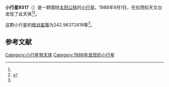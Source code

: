 {{Infobox planet
| bgcolour = #FFFFC0
| name = 9317
| symbol = 
| image = 
| caption = 
| discovery = yes
| discovery_ref = 
| discoverer = {{link-en|亨利·德波鸿诺|Henri Debehogne}}
| discovery_site = [[拉西拉天文台|拉西拉天文台]] 
| discovered = 1988年9月1日
| designations = yes
| mp_name = 
| named_after = 
| alt_names = 1988 RO4/ 1993 PZ3
| mp_category = [[主带小行星|主带小行星]]
| orbit_ref = <ref name="a">[http://ssd.jpl.nasa.gov/sbdb.cgi?sstr=9317 9317] {{Wayback|url=http://ssd.jpl.nasa.gov/sbdb.cgi?sstr=9317 |date=20210810100732 }}，小行星數據庫瀏覽器（JPL Small-Body Database Browser）－[[美国国家航空航天局|美国国家航空航天局]]喷气推进实验室</ref>
| epoch = 2456400.5 (2013年4月18日更新)
| aphelion = {{convert|3.350493586189908|AU|km|3|abbr=on|lk=out}}
| perihelion = {{convert|2.652955431306086|AU|km|3|abbr=on}}
| semimajor = {{convert|3.001724508747997|AU|km|3|abbr=on}}
| eccentricity = 0.116189569
| period = 1899.567251 [[日|日]]<br />5.2[[儒略年|儒略年]]
| avg_speed = 
| inclination = 11.08239239499149
| asc_node = 161.7464489363433
| mean_anomaly = 
| arg_peri = 242.96372419
| satellites = 
| physical_characteristics = yes
| dimensions = 
| mass = 
| density = 
| surface_grav = 
| escape_velocity = 
| sidereal_day = 
| axial_tilt = 
| pole_ecliptic_lat = 
| pole_ecliptic_lon = 
| albedo = 
| temperatures= 
| temp_name1 = 
| mean_temp_1 = 
| max_temp_1 = 
| temp_name2 = 
| max_temp_2 = 
| spectral_type = 
| abs_magnitude = 242.96372419
}}

'''小行星9317'''（{{lang-en|9317}}）是一颗围绕[[太阳|太阳]][[公转|公转]]的[[小行星|小行星]]。1988年9月1日，{{link-en|亨利·德波鸿诺|Henri Debehogne}}在拉西拉天文台发现了此天体<ref name="a" /><ref>{{cite news|title=小行星列表|url=http://cfa-www.harvard.edu/iau/lists/NumberedMPs.txt|accessdate=2013-07-08|newspaper=哈佛大学|archive-date=2008-05-17|archive-url=https://web.archive.org/web/20080517010638/http://cfa-www.harvard.edu/iau/lists/NumberedMPs.txt|dead-url=no}}</ref>。

这颗小行星的[[绝对星等|绝对星等]]为242.96372419等<ref name="a" />。

==参考文献==
{{reflist}}
{{Minor Planet Number|[[小行星9316|小行星9316]]|[[小行星9318|小行星9318]]}}

{{小天体}}

[[Category:小行星带天体|Category:小行星带天体]]
[[Category:1988年发现的小行星|Category:1988年发现的小行星]]

{{asteroid-stub}}